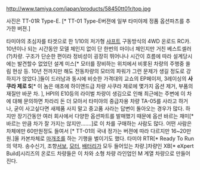 http://www.tamiya.com/japan/products/58450tt01r/top.jpg

사진은 TT-01R Type-E. [* TT-01 Type-E버젼에 일부 타미야제 정품 옵션파츠를 추가한 버젼.]

타미야의 초심자를 타겟으로 한 1/10의 저가형 [[샤프트]] 구동방식의 4WD 온로드 RC카. 10년이나 되는 시간동안 모델 체인지 없이 단 한번의 마이너 체인지만 거친 베스트셀러(?)차량. 구조가 단순한 편이라 정비성이 굉장히 뛰어나나 시간이 흐름에 따라 설계당시에는 발견할수 없었던 설계 미스[* 모터를 장비하는 위치에서 비롯된 차량의 주행중 쏠림 현상 등. 10년 전까지만 해도 전동차량의 모터의 파워가 그런 문제가 생길 정도로 강하지가 않았다.]들이 드러남과 동시에 비슷한 가격대의 교쇼의 EP페이저, 3레이싱의 '''사쿠라 제로 S'''[* 이 놈은 애초에 하이앤드급 차량 사쿠라 제로에 몇가지 옵션 제거, 부품의 재질만 바꾼 차. ], HPI의 E10등의 라이벌 차량이 생김으로 인해 최근에는 주변에 이 차에 대해 문의하면 차라리 돈 더 모아서 타미야의 중급자용 차량 TA-05를 사라고 하거나, 굳이 사고싶다면 새제품 사지 말고 중고품 사라는 답변이 돌아오는 경우가 많다. 하지만 장기간동안 여러 회사에서 다양한 옵션파트를 발매했기 때문에 옵션 바르는 재미[* 바르는 만큼 차가 잘 가지는 않지만.......]로 이 차를 구매하는 사람도 많다. 어떤 사람은 차체에만 60만원정도 들여서 [* TT-01의 국내 정가는 버젼에 따라 다르지만 16~20만원.]올 카본차체로 [[마개조]]를 하는 기행을 벌이기도 했다. 타미야 RTR[* Ready To Run의 약자. 송수신기, 조향[[서보]], [[모터]], [[배터리]]가 모두 들어있는 차량.]차량인 XB[* eXpert Build]시리즈의 온로드 차량들은 이 차와 소형 차량 라인업인 M 계열 차량으로 만들어진다.
